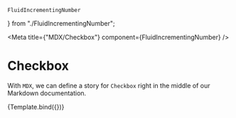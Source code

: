     FluidIncrementingNumber
} from "./FluidIncrementingNumber";

<Meta title={"MDX/Checkbox"} component={FluidIncrementingNumber} />


# Checkbox

With `MDX`, we can define a story for `Checkbox` right in the middle of our
Markdown documentation.

<Canvas>
    <Story
        name="Unchecked"
        args={{
            value: 523,
            id: "something_id"
        }}>
        {Template.bind({})}
    </Story>

</Canvas>